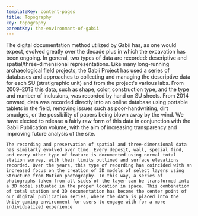 ```yaml
---
templateKey: content-pages
title: Topography
key: topography
parentKey: the-environmant-of-gabii
---
```

The digital documentation method utilized by Gabii has, as one would expect, evolved greatly over the decade plus in which the excavation has been ongoing. In general, two types of data are recorded: descriptive and spatial/three-dimensional representations. Like many long-running archaeological field projects, the Gabii Project has used a series of databases and approaches to collecting and managing the descriptive data for each SU (stratigraphic unit) and from the project's various labs. From 2009–2013 this data, such as shape, color, construction type, and the type and number of inclusions, was recorded by hand on SU sheets. From 2014 onward, data was recorded directly into an online database using portable tablets in the field, removing issues such as poor-handwriting, dirt smudges, or the possibility of papers being blown away by the wind. We have elected to release a fairly raw form of this data in conjunction with the Gabii Publication volume, with the aim of increasing transparency and improving future analysis of the site. 

	The recording and preservation of spatial and three-dimensional data has similarly evolved over time. Every deposit, wall, special find, and every other type of feature is documented using normal total station survey, with their limits outlined and surface elevations recorded. Over the years, this type of recording has coincided with an increased focus on the creation of 3D models of select layers using Structure from Motion photography. In this way, a series of photographs taken from all sides of the layer can be transformed into a 3D model situated in the proper location in space. This combination of total station and 3D documentation has become the center point of our digital publication series, where the data is placed into the Unity gaming environment for users to engage with for a more individualized experience
